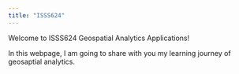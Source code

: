 ```yaml
---
title: "ISSS624"
---
```


Welcome to ISSS624 Geospatial Analytics Applications!

In this webpage, I am going to share with you my learning journey of geosaptial analytics.

